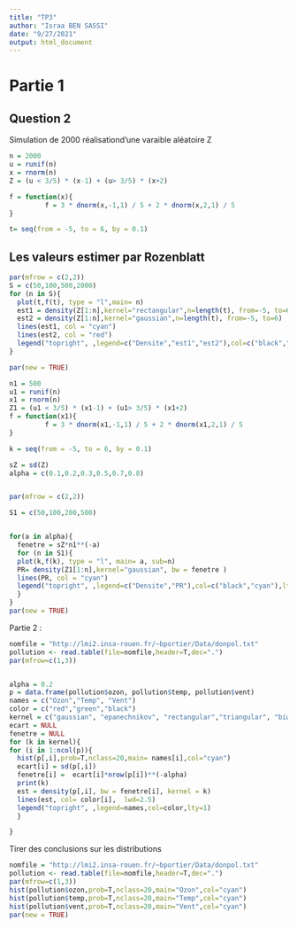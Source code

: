 ```yaml
---
title: "TP3"
author: "Israa BEN SASSI"
date: "9/27/2021"
output: html_document
---
```



# Partie 1 

## Question 2
 Simulation de 2000 réalisationd'une varaible aléatoire Z
```r
n = 2000
u = runif(n)
x = rnorm(n)
Z = (u < 3/5) * (x-1) + (u> 3/5) * (x+2)

```

```r
f = function(x){
         f = 3 * dnorm(x,-1,1) / 5 + 2 * dnorm(x,2,1) / 5
}

```

```r
t= seq(from = -5, to = 6, by = 0.1)
```


## Les valeurs estimer par Rozenblatt
```r

par(mfrow = c(2,2))
S = c(50,100,500,2000)
for (n in S){
  plot(t,f(t), type = "l",main= n)
  est1 = density(Z[1:n],kernel="rectangular",n=length(t), from=-5, to=6)
  est2 = density(Z[1:n],kernel="gaussian",n=length(t), from=-5, to=6)
  lines(est1, col = "cyan")
  lines(est2, col = "red")
  legend("topright", ,legend=c("Densite","est1","est2"),col=c("black","red","cyan"),lty=1)
}

par(new = TRUE)
```

```r
n1 = 500
u1 = runif(n)
x1 = rnorm(n)
Z1 = (u1 < 3/5) * (x1-1) + (u1> 3/5) * (x1+2)
f = function(x1){
         f = 3 * dnorm(x1,-1,1) / 5 + 2 * dnorm(x1,2,1) / 5
}

k = seq(from = -5, to = 6, by = 0.1)

sZ = sd(Z)
alpha = c(0.1,0.2,0.3,0.5,0.7,0.8)


par(mfrow = c(2,2))

S1 = c(50,100,200,500)


for(a in alpha){
  fenetre = sZ*n1**(-a)
  for (n in S1){
  plot(k,f(k), type = "l", main= a, sub=n)
  PR= density(Z1[1:n],kernel="gaussian", bw = fenetre )
  lines(PR, col = "cyan")
  legend("topright", ,legend=c("Densite","PR"),col=c("black","cyan"),lty=1)
  }
}
par(new = TRUE)

```



Partie 2 :
```r
nomfile = "http://lmi2.insa-rouen.fr/~bportier/Data/donpol.txt"
pollution <- read.table(file=nomfile,header=T,dec=".")
par(mfrow=c(1,3))


alpha = 0.2 
p = data.frame(pollution$ozon, pollution$temp, pollution$vent) 
names = c("Ozon","Temp", "Vent")
color = c("red","green","black")
kernel = c("gaussian", "epanechnikov", "rectangular","triangular", "biweight", "cosine", "optcosine")
ecart = NULL
fenetre = NULL
for (k in kernel){
for (i in 1:ncol(p)){
  hist(p[,i],prob=T,nclass=20,main= names[i],col="cyan")
  ecart[i] = sd(p[,i])
  fenetre[i] =  ecart[i]*nrow(p[i])**(-alpha)
  print(k)
  est = density(p[,i], bw = fenetre[i], kernel = k)
  lines(est, col= color[i],  lwd=2.5)
  legend("topright", ,legend=names,col=color,lty=1)
  }

}
```


Tirer des conclusions sur les distributions
```r
nomfile = "http://lmi2.insa-rouen.fr/~bportier/Data/donpol.txt"
pollution <- read.table(file=nomfile,header=T,dec=".")
par(mfrow=c(1,3))
hist(pollution$ozon,prob=T,nclass=20,main="Ozon",col="cyan")
hist(pollution$temp,prob=T,nclass=20,main="Temp",col="cyan")
hist(pollution$vent,prob=T,nclass=20,main="Vent",col="cyan")
par(new = TRUE)
```


